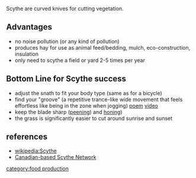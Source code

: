 Scythe are curved knives for cutting vegetation. 

==Advantages==
* no noise pollution (or any kind of pollution)
* produces hay for use as animal feed/bedding, mulch, eco-construction, insulation
* only need to scythe a field or yard 2-5 times per year

==Bottom Line for Scythe success==
* adjust the snath to fit your body type (same as for a bicycle)
* find your "groove" (a repetitive trance-like wide movement that feels effortless like being in the zone when jogging) [http://www.scytheconnection.com/adp/trance.html poem]   [http://www.youtube.com/watch?v=ugSO54WKm8I video]
* keep the blade sharp ([http://www.youtube.com/watch?v=k2RtQZrCqh4&feature=related peening]) and [http://www.youtube.com/watch?v=FlvMxYbwxiw&feature=related honing])
* the grass is significantly easier to cut around sunrise and sunset

==references==

* [[wikipedia:Scythe]]
* [http://www.scytheconnection.com/adp/contents.html Canadian-based Scythe Network]

[[category:food production]]